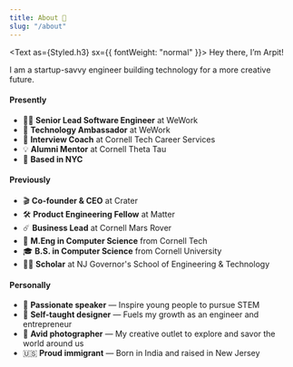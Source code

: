 ```yaml
---
title: About 🎈
slug: "/about"
---
```



<Text as={Styled.h3} sx={{ fontWeight: "normal" }}>
  Hey there, I&rsquo;m Arpit!
</Text>

I am a startup-savvy engineer building technology for a more creative future.

#### Presently

- 👨‍💻 **Senior Lead Software Engineer** at WeWork
- 🤖 **Technology Ambassador** at WeWork
- 💼 **Interview Coach** at Cornell Tech Career Services
- 💡 **Alumni Mentor** at Cornell Theta Tau
- 🗽 **Based in NYC**

#### Previously

- 🎬 **Co-founder & CEO** at Crater
- 🛠 **Product Engineering Fellow** at Matter
- ☄️ **Business Lead** at Cornell Mars Rover
- 👾 **M.Eng in Computer Science** from Cornell Tech
- 🎓 **B.S. in Computer Science** from Cornell University
- 👨‍🔬 **Scholar** at NJ Governor's School of Engineering & Technology

#### Personally

- 🎤 **Passionate speaker** &mdash; Inspire young people to pursue STEM
- 🎨 **Self-taught designer** &mdash; Fuels my growth as an engineer and entrepreneur
- 📸 **Avid photographer** &mdash; My creative outlet to explore and savor the world around us
- 🇺🇸 **Proud immigrant** &mdash; Born in India and raised in New Jersey
